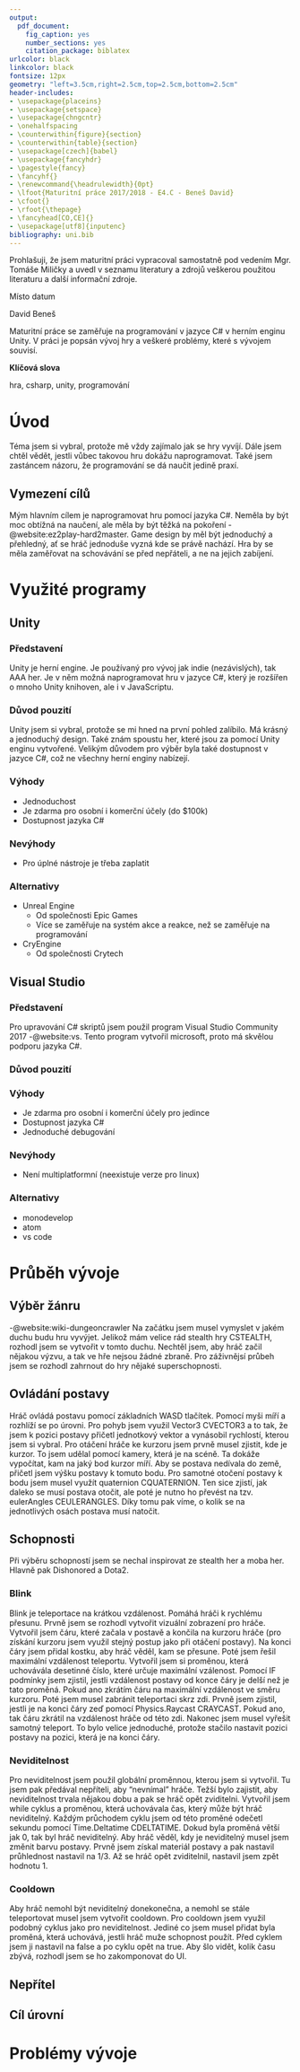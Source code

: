 ```yaml
---
output:
  pdf_document:
    fig_caption: yes
    number_sections: yes
    citation_package: biblatex
urlcolor: black
linkcolor: black
fontsize: 12px
geometry: "left=3.5cm,right=2.5cm,top=2.5cm,bottom=2.5cm"
header-includes:
- \usepackage{placeins}
- \usepackage{setspace}
- \usepackage{chngcntr}
- \onehalfspacing
- \counterwithin{figure}{section}
- \counterwithin{table}{section}
- \usepackage[czech]{babel}
- \usepackage{fancyhdr}
- \pagestyle{fancy}
- \fancyhf{}
- \renewcommand{\headrulewidth}{0pt}
- \lfoot{Maturitní práce 2017/2018 - E4.C - Beneš David}
- \cfoot{}
- \rfoot{\thepage}
- \fancyhead[CO,CE]{}
- \usepackage[utf8]{inputenc}
bibliography: uni.bib
---
```


<!-- Titulní strana  -->



\begin{titlepage}
\begin{center}
\textbf{GYMNÁZIUM, STŘEDNÍ PEDAGOGICKÁ ŠKOLA, OBCHODNÍ AKADEMIE A JAZYKOVÁ ŠKOLA s právem státní jazykové zkoušky ZNOJMO, příspěvková organizace} 

\vspace{2mm}

\line(1,0){425}

\vspace{2mm}

\tiny{669 02  Znojmo, Pontassievská 3 • tel.: 515158101 • fax: 515225230 • e-mail: info@gpoa.cz • www.gpoa.cz, IČ:49438816}
\end{center}

\vspace{1.5cm}

\begin{center}
\textbf{\large{Maturitní práce}}
\end{center}

\vspace{1.5cm}

Žák: David Beneš\\
Třída: E4.C \\
Školní rok: 2017/2018\\
Obor vzdělání: Informační technologie

\vspace{1.5cm}

Název maturitní práce: Tvorba počítačové hry

\vspace{1.5cm}

Vedoucí maturitní práce: Mgr. Milička Tomáš\\
Oponent maturitní práce:

\vspace{1.5cm}

Sociální partner: GYMNÁZIUM, STŘEDNÍ PEDAGOGICKÁ ŠKOLA, OBCHODNÍ 

\hspace{2.5cm}AKADEMIE A JAZYKOVÁ ŠKOLA s právem státní jazykové

\hspace{2.5cm}zkoušky ZNOJMO, příspěvková organizace\\
[1.5cm]
Práce odevzdána dne: (datum)\\
[1.5cm]
Podpis žáka: (podpis)
\end{titlepage}


<!-- PROHLÁŠENÍ -->
\section*{Prohlášení}

\vspace{1.5cm}

Prohlašuji,  že  jsem  maturitní  práci  vypracoval  samostatně  pod  vedením  Mgr. Tomáše Miličky  a  uvedl  v seznamu  literatury  a  zdrojů veškerou  použitou  literaturu  a  další informační zdroje.

\vspace{1.5cm}

Místo datum

\vspace{2cm}

David Beneš
    
\newpage
<!-- ANOTACE  -->
\section*{Anotace}

Maturitní práce se zaměřuje na programování v jazyce C\# v herním enginu Unity. V práci je popsán vývoj hry a veškeré problémy, které s vývojem souvisí.

**Klíčová slova**

hra, csharp, unity, programování

\pagebreak

<!-- OBSAH  -->
\tableofcontents

\pagebreak


# Úvod  
 Téma jsem si vybral, protože mě vždy zajímalo jak se hry vyvíjí. Dále jsem chtěl vědět, jestli vůbec takovou hru dokážu naprogramovat. Také jsem zastáncem názoru, že programování se dá naučit jedině praxí.

## Vymezení cílů
Mým hlavním cílem je naprogramovat hru pomocí jazyka C\#. Neměla by být moc obtížná na naučení, ale měla by být těžká na pokoření -@website:ez2play-hard2master. Game design by měl být jednoduchý a přehledný, ať se hráč jednoduše vyzná kde se právě nachází. Hra by se měla zaměřovat na schovávání se před nepřáteli, a ne na jejich zabíjení.


\pagebreak

# Využité programy

## Unity

### Představení
Unity je herní engine.
Je používaný pro vývoj jak indie (nezávislých), tak AAA her. Je v něm možná naprogramovat hru v jazyce C\#, který je rozšířen o mnoho Unity knihoven, ale i v JavaScriptu.

### Důvod pouzití
Unity jsem si vybral, protože se mi hned na první pohled zalíbilo. Má krásný a jednoduchý design. Také znám spoustu her, které jsou za pomocí Unity enginu vytvořené.
Velikým důvodem pro výběr byla také dostupnost v jazyce C\#, což ne všechny herní enginy nabízejí.

### Výhody
- Jednoduchost
- Je zdarma pro osobní i komerční účely (do \$100k)
- Dostupnost jazyka C\#

### Nevýhody
- Pro úplné nástroje je třeba zaplatit

### Alternativy
- Unreal Engine
	- Od společnosti Epic Games
	- Více se zaměřuje na systém akce a reakce, než se zaměřuje na programování
- CryEngine
	- Od společnosti Crytech

## Visual Studio

### Představení
Pro upravování C\# skriptů jsem použil program Visual Studio Community 2017 -@website:vs. Tento program vytvořil microsoft, proto má skvělou podporu jazyka C\#.

### Důvod pouzití


### Výhody
- Je zdarma pro osobní i komerční účely pro jedince
- Dostupnost jazyka C\#
- Jednoduché debugování

### Nevýhody
- Není multiplatformní (neexistuje verze pro linux)

### Alternativy
- monodevelop
- atom
- vs code

\pagebreak

# Průběh vývoje
## Výběr žánru
-@website:wiki-dungeoncrawler
Na začátku jsem musel vymyslet v jakém duchu budu hru vyvýjet. Jelikož mám velice rád stealth hry CSTEALTH, rozhodl jsem se vytvořit v tomto duchu. Nechtěl jsem, aby hráč začil nějakou výzvu, a tak ve hře nejsou žádné zbraně. Pro záživnějsí průbeh jsem se rozhodl zahrnout do hry nějaké superschopnosti.

## Ovládání postavy
Hráč ovládá postavu pomocí základních WASD tlačítek. Pomocí myši míří a rozhlíží se po úrovni. Pro pohyb jsem využil Vector3 CVECTOR3 a to tak, že jsem k pozici postavy přičetl jednotkový vektor a vynásobil rychlostí, kterou jsem si vybral. Pro otáčení hráče ke kurzoru jsem prvně musel zjistit, kde je kurzor. To jsem udělal pomocí kamery, která je na scéně. Ta dokáže vypočítat, kam na jaký bod kurzor míří. Aby se postava nedívala do země, přičetl jsem výšku postavy k tomuto bodu. Pro samotné otočení postavy k bodu jsem musel využít quaternion CQUATERNION. Ten sice zjistí, jak daleko se musí postava otočit, ale poté je nutno ho převést na tzv. eulerAngles CEULERANGLES. Díky tomu pak víme, o kolik se na jednotlivých osách postava musí natočit.

## Schopnosti
Při výběru schopností jsem se nechal inspirovat ze stealth her a moba her. Hlavně pak Dishonored a Dota2.

### Blink
Blink je teleportace na krátkou vzdálenost. Pomáhá hráči k rychlému přesunu. 
Prvně jsem se rozhodl vytvořit vizuální zobrazení pro hráče. Vytvořil jsem čáru, které začala v postavě a končila na kurzoru hráče (pro získání kurzoru jsem využil stejný postup jako při otáčení postavy). Na konci čáry jsem přidal kostku, aby hráč věděl, kam se přesune. Poté jsem řešil maximální vzdálenost teleportu. Vytvořil jsem si proměnou, která uchovávála desetinné číslo, které určuje maximální vzálenost. Pomocí IF podmínky jsem zjistil, jestli vzdálenost postavy od konce čáry je delší než je tato proměná. Pokud ano zkrátím čáru na maximální vzdálenost ve směru kurzoru. Poté jsem musel zabránit teleportaci skrz zdi. Prvně jsem zjistil, jestli je na konci čáry zeď pomocí Physics.Raycast CRAYCAST. Pokud ano, tak čáru zkrátil na vzdálenost hráče od této zdi. Nakonec jsem musel vyřešit samotný teleport. To bylo velice jednoduché, protože stačilo nastavit pozici postavy na pozici, která je na konci čáry.

### Neviditelnost
Pro neviditelnost jsem použil globální proměnnou, kterou jsem si vytvořil. Tu jsem pak předával nepříteli, aby "nevnímal" hráče. Težší bylo zajistit, aby neviditelnost trvala nějakou dobu a pak se hráč opět zviditelni. 
Vytvořil jsem while cyklus a proměnou, která uchovávala čas, který může být hráč neviditelný. Každým průchodem cyklu jsem od této proměné odečetl sekundu pomocí Time.Deltatime CDELTATIME. Dokud byla proměná větší jak 0, tak byl hráč neviditelný. Aby hráč věděl, kdy je neviditelný musel jsem změnit barvu postavy. Prvně jsem získal materiál postavy a pak nastavil průhlednost nastavil na 1/3. Až se hráč opět zviditelnil, nastavil jsem zpět hodnotu 1.

### Cooldown
Aby hráč nemohl být neviditelný donekonečna, a nemohl se stále teleportovat musel jsem vytvořit cooldown. Pro cooldown jsem využil podobný cyklus jako pro neviditelnost. Jediné co jsem musel přidat byla proměná, která uchovává, jestli hráč muže schopnost použít. Před cyklem jsem ji nastavil na false a po cyklu opět na true. Aby šlo vidět, kolik času zbývá, rozhodl jsem se ho zakomponovat do UI.

## Nepřítel
## Cíl úrovní

\pagebreak

# Problémy vývoje

\pagebreak

\nocite*{}

<!-- CITACE  -->
<!--\section*{Citace} -->
